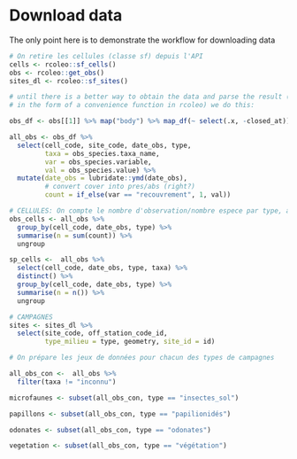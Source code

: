 # Download data {#dl}

The only point here is to demonstrate the workflow for downloading data


```r

# On retire les cellules (classe sf) depuis l'API
cells <- rcoleo::sf_cells()
obs <- rcoleo::get_obs()
sites_dl <- rcoleo::sf_sites()

# until there is a better way to obtain the data and parse the result (perhaps
# in the form of a convenience function in rcoleo) we do this:

obs_df <- obs[[1]] %>% map("body") %>% map_df(~ select(.x, -closed_at))

all_obs <- obs_df %>%
  select(cell_code, site_code, date_obs, type, 
         taxa = obs_species.taxa_name, 
         var = obs_species.variable, 
         val = obs_species.value) %>% 
  mutate(date_obs = lubridate::ymd(date_obs),
         # convert cover into pres/abs (right?)
         count = if_else(var == "recouvrement", 1, val))

# CELLULES: On compte le nombre d'observation/nombre espece par type, année et cellule
obs_cells <- all_obs %>% 
  group_by(cell_code, date_obs, type) %>% 
  summarise(n = sum(count)) %>% 
  ungroup

sp_cells <-  all_obs %>% 
  select(cell_code, date_obs, type, taxa) %>% 
  distinct() %>% 
  group_by(cell_code, date_obs, type) %>%
  summarise(n = n()) %>% 
  ungroup

# CAMPAGNES
sites <- sites_dl %>% 
  select(site_code, off_station_code_id,
         type_milieu = type, geometry, site_id = id)

# On prépare les jeux de données pour chacun des types de campagnes

all_obs_con <-  all_obs %>%
  filter(taxa != "inconnu")

microfaunes <- subset(all_obs_con, type == "insectes_sol")

papillons <- subset(all_obs_con, type == "papilionidés")

odonates <- subset(all_obs_con, type == "odonates")

vegetation <- subset(all_obs_con, type == "végétation")
```

